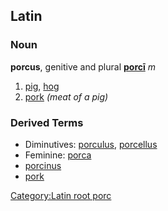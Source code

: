 [[Category:Latin root porc]]
==Latin==
===Noun===
'''porcus''', genitive and plural '''[[Wiktionary Appendix:Latin second declension|porcī]]''' ''m'' 

# [[pig]], [[hog]]
# [[pork]] ''(meat of a pig)''

===Derived Terms===
*Diminutives: [[porculus]], [[porcellus]]
*Feminine: [[porca]]
*[[porcinus]]
*[[pork]]